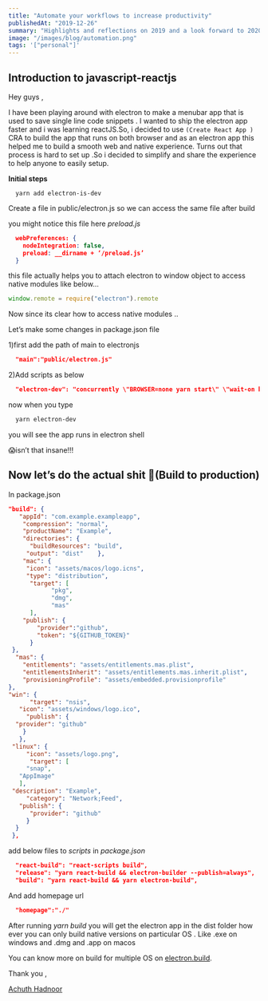 ```yaml
---
title: "Automate your workflows to increase productivity"
publishedAt: "2019-12-26"
summary: "Highlights and reflections on 2019 and a look forward to 2020."
image: "/images/blog/automation.png"
tags: '["personal"]'
---
```


## Introduction to javascript-reactjs

Hey guys ,

I have been playing around with electron to make a menubar app that is used to save single line code snippets .
I wanted to ship the electron app faster and i was learning reactJS.So, i decided to use `(Create React App )` CRA to build the app that runs on both browser and as an electron app this helped me to build a smooth web and native experience.
Turns out that process is hard to set up .So i decided to simplify and share the experience to help anyone to easily setup.

**Initial steps**

```bash:Install
  yarn add electron-is-dev
```

Create a file in public/electron.js so we can access the same file after build

you might notice this file here _preload.js_

```json:package.json
  webPreferences: {
    nodeIntegration: false,
    preload: __dirname + ‘/preload.js’
  }
```

this file actually helps you to attach electron to window object to access native modules like below…

```js:public/electron.js
window.remote = require("electron").remote
```

Now since its clear how to access native modules ..

Let’s make some changes in package.json file

1)first add the path of main to electronjs

```json:package.json
  "main":"public/electron.js"
```

2)Add scripts as below

```json:package.json
  "electron-dev": "concurrently \"BROWSER=none yarn start\" \"wait-on http://localhost:3000 && electron .\""
```

now when you type

```bash
  yarn electron-dev
```

you will see the app runs in electron shell

😱isn’t that insane!!!

## **Now let’s do the actual shit 🤪(Build to production)**

In package.json

```json:package.json
"build": {
   "appId": "com.example.exampleapp",
    "compression": "normal",
    "productName": "Example",
    "directories": {
      "buildResources": "build",
     "output": "dist"    },
    "mac": {
     "icon": "assets/macos/logo.icns",
     "type": "distribution",
      "target": [
            "pkg",
            "dmg",
            "mas"
      ],
    "publish": {
        "provider":"github",
        "token": "${GITHUB_TOKEN}"
      }
 },
  "mas": {
    "entitlements": "assets/entitlements.mas.plist",
    "entitlementsInherit": "assets/entitlements.mas.inherit.plist",
    "provisioningProfile": "assets/embedded.provisionprofile"
},
"win": {
      "target": "nsis",
   "icon": "assets/windows/logo.ico",
     "publish": {
  "provider": "github"
    }
   },
 "linux": {
     "icon": "assets/logo.png",
      "target": [
     "snap",
   "AppImage"
   ],
 "description": "Example",
     "category": "Network;Feed",
   "publish": {
      "provider": "github"
     }
  }
 },
```

add below files to _scripts_ in _package.json_

```json:package.json
  "react-build": "react-scripts build",
  "release": "yarn react-build && electron-builder --publish=always",
  "build": "yarn react-build && yarn electron-build",
```

And add homepage url

```json:package.json
  "homepage":"./"
```

After running _yarn build_ you will get the electron app in the dist folder
how ever you can only build native versions on particular OS .
Like
.exe on windows and
.dmg and .app on macos

You can know more on build for multiple OS on [electron.build](https://www.electron.build/multi-platform-build.html).

Thank you ,

[Achuth Hadnoor](https://twitter.com/achuth_hadnoor)
